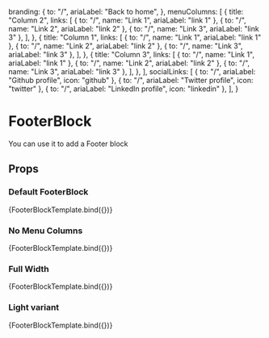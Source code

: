 
  branding: {
    to: "/",
    ariaLabel: "Back to home",
  },
  menuColumns: [
    {
      title: "Column 2",
      links: [
        { to: "/", name: "Link 1", ariaLabel: "link 1" },
        { to: "/", name: "Link 2", ariaLabel: "link 2" },
        { to: "/", name: "Link 3", ariaLabel: "link 3" },
      ],
    },
    {
      title: "Column 1",
      links: [
        { to: "/", name: "Link 1", ariaLabel: "link 1" },
        { to: "/", name: "Link 2", ariaLabel: "link 2" },
        { to: "/", name: "Link 3", ariaLabel: "link 3" },
      ],
    },
    {
      title: "Column 3",
      links: [
        { to: "/", name: "Link 1", ariaLabel: "link 1" },
        { to: "/", name: "Link 2", ariaLabel: "link 2" },
        { to: "/", name: "Link 3", ariaLabel: "link 3" },
      ],
    },
  ],
  socialLinks: [
    { to: "/", ariaLabel: "Github profile", icon: "github" },
    { to: "/", ariaLabel: "Twitter profile", icon: "twitter" },
    { to: "/", ariaLabel: "LinkedIn profile", icon: "linkedin" },
  ],
}

<Meta title='blocks/FooterBlock' component={FooterBlock} />

# FooterBlock

You can use it to add a Footer block

## Props

<Props of={FooterBlock} />


### Default FooterBlock

<Preview>
  <Story
    name='Default'
    args={{
      ...footerInfo,
    }}
  >
    {FooterBlockTemplate.bind({})}
  </Story>
</Preview>

### No Menu Columns

<Preview>
  <Story
    name='No Menu Columns'
    args={{
      ...footerInfo,
      menuColumns: null,
    }}
  >
    {FooterBlockTemplate.bind({})}
  </Story>
</Preview>

### Full Width

<Preview>
  <Story
    name='Full Width'
    args={{
      ...footerInfo,
      menuColumns: null,
      isFull: true,
    }}
  >
    {FooterBlockTemplate.bind({})}
  </Story>
</Preview>

### Light variant

<Preview>
  <Story
    name='Light variant'
    args={{
      ...footerInfo,
      menuColumns: null,
      variant: "light",
    }}
  >
    {FooterBlockTemplate.bind({})}
  </Story>
</Preview>
